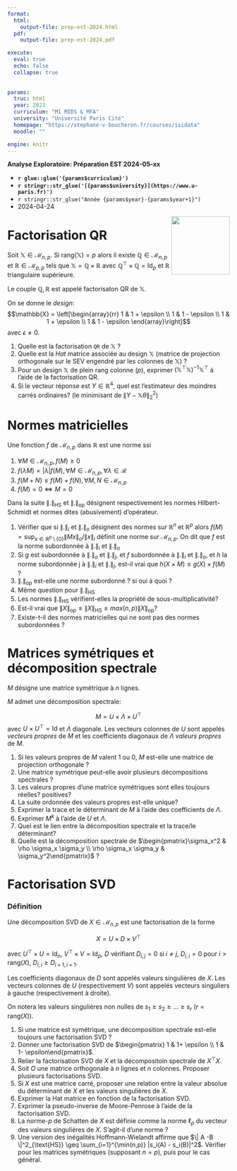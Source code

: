 ```yaml
---
format:
  html:
    output-file: prep-est-2024.html
  pdf:
    output-file: prep-est-2024.pdf

execute: 
  eval: true
  echo: false
  collapse: true
  
  
params:
  truc: html
  year: 2023 
  curriculum: "M1 MIDS & MFA"
  university: "Université Paris Cité"
  homepage: "https://stephane-v-boucheron.fr/courses/isidata"
  moodle: ""

engine: knitr
---
```



::: {layout="[80,20]"}

::: {#first-column}

**Analyse Exploratoire: Préparation EST 2024-05-xx**

- **`r glue::glue('{params$curriculum}')`** 
- **`r stringr::str_glue('[{params$university}](https://www.u-paris.fr)')`**
- `r stringr::str_glue("Année {params$year}-{params$year+1}")`
- 2024-04-24  

:::

::: {#second-column}


![](/images/UniversiteParis_monogramme_couleur_RVB.png){style="float:right; size: 50px;"
width="132"}


:::

:::

# Factorisation QR

::: {.callout-note}

Soit $\mathbb{X} \in \mathcal{M}_{n,p}$. Si $\text{rang}(\mathbb{X}) =p$ alors il existe $\mathbb{Q} \in \mathcal{M}_{n,p}$ et $\mathbb{R} \in \mathcal{M}_{p,p}$ tels que $\mathbb{X} = \mathbb{Q} \times \mathbb{R}$ avec 
$\mathbb{Q}^\top \times \mathbb{Q}= \text{Id}_p$ et $\mathbb{R}$ triangulaire supérieure. 

Le couple $\mathbb{Q}, \mathbb{R}$ est appelé factorisaton QR de $\mathbb{X}$. 

:::


On se donne le _design_:
$$\mathbb{X} = \left[\begin{array}{rr}
  1 & 1 + \epsilon \\
  1 & 1 - \epsilon \\
  1 & 1 + \epsilon \\
  1 & 1 - \epsilon
\end{array}\right]$$
avec $\epsilon \neq0$.

1. Quelle est la factorisation `QR`  de $\mathbb{X}$ ?
2. Quelle est la _Hat_ matrice associée au design $\mathbb{X}$ (matrice de projection orthogonale sur le SEV engendré par les colonnes de $\mathbb{X}$) ?
1. Pour un design $\mathbb{X}$ de plein rang colonne ($p$), exprimer $(\mathbb{X}^\top \mathbb{X})^{-1}\mathbb{X}^\top$ à l'aide de la factorisation QR. 
3. Si le vecteur réponse est $Y \in \mathbb{R}^4$, quel  est l'estimateur des moindres carrés ordinaires? (le minimisant de $\| Y - \mathbb{X}\theta\|_2^2$)



# Normes matricielles

::: {.callout-note}

Une fonction $f$ de $\mathcal{M}_{n,p}$ dans $\mathbb{R}$ est une norme ssi 

1. $\forall M \in \mathcal{M}_{n,p}, f(M) \geq 0$
2. $f(\lambda M) = |\lambda|f(M), \forall M \in \mathcal{M}_{n,p}, \forall \lambda \in \mathcal{R}$ 
3. $f(M + N) \leq f(M) + f(N), \forall M,N  \in \mathcal{M}_{n,p}$
4. $f(M) = 0 \Leftrightarrow M =0$ 

Dans la suite $\|.\|_{\text{HS}}$  et $\|.\|_{\text{op}}$ désignent respectivement les normes Hilbert-Schmidt et normes dites (abusivement) d'opérateur.
:::


1. Vérifier que si $\|.\|_i$ et $\|.\|_o$ désignent des normes sur $\mathbb{R}^n$ et $\mathbb{R}^p$ alors $f(M) = \sup_{x \in \mathbb{R}^p\setminus \{0\}} \|M x \|_o/\|x\|_i$ définit une norme sur $\mathcal{M}_{n,p}$. On dit que $f$ est la norme subordonnée à  $\|.\|_i$ et $\|.\|_o$
5. Si $g$ est subordonnée à $\|.\|_o$ et $\|.\|_j$,  et $f$ subordonnée à $\|.\|_i$ et $\|.\|_o$, et $h$ la norme subordonnée j à $\|.\|_i$ et $\|.\|_j$,  est-il vrai que $h(X \times M) \leq g(X) \times f(M)$ ?
2. $\|.\|_{\text{op}}$ est-elle une norme subordonné ? si oui à quoi ?
3. Même question pour $\|.\|_{\text{HS}}$
4. Les normes $\|.\|_{\text{HS}}$ vérifient-elles la propriété de sous-multiplicativité?
5. Est-il vrai que $\|X\|_{\text{op}} \leq \|X\|_{\text{HS}} \leq max(n,p) \|X\|_{\text{op}}$?
6. Existe-t-il des normes matricielles qui ne sont pas des normes subordonnées ?
  


::: {.content-visible when-profile='solution'} 
 
 
:::


# Matrices symétriques et décomposition spectrale

$M$ désigne une matrice symétrique à $n$ lignes. 

::: {.callout-note}

$M$ admet une décomposition spectrale: 

$$M = U \times \Lambda \times U^{\top}$$
avec $U \times U^\top = \text{Id}$ et $\Lambda$ diagonale. Les vecteurs colonnes de $U$ sont appelés *vecteurs propres* de $M$ et les coefficients diagonaux de $\Lambda$ *valeurs propres* de $M$.
 
:::

1. Si les valeurs propres de $M$ valent $1$ ou $0$, $M$ est-elle une matrice de projection orthogonale ?
2. Une matrice symétrique peut-elle avoir plusieurs décompositions spectrales ?
3. Les valeurs propres d'une matrice symétriques sont elles toujours réelles? positives?
4. La suite ordonnée des valeurs propres est-elle unique?
5. Exprimer la trace et le déterminant de $M$ à l'aide des coefficients de $\Lambda$.
6. Exprimer $M^k$ à l'aide de $U$ et $\Lambda$. 
7. Quel est le lien entre la décomposition spectrale et la trace/le déterminant?
8. Quelle est la décomposition spectrale de $\begin{pmatrix}\sigma_x^2 & \rho \sigma_x \sigma_y \\ \rho \sigma_x \sigma_y & \sigma_y^2\end{pmatrix}$ ?
  

  

::: {.content-visible when-profile='solution'} 
 
 
:::


# Factorisation SVD

::: {.callout-note}

### Définition

Une décomposition SVD de $X \in \mathcal{M}_{n,p}$ est une factorisation de la forme

$$X = U \times D \times V^\top$$

avec $U^\top \times U=\text{Id}_n$, $V^\top \times V=\text{Id}_p$, $D$ vérifiant
$D_{i,j}=0$ si $i\neq j$, $D_{i,i}=0$ pour $i > \text{rang}(X)$, $D_{i,i}\geq D_{i+1, i+1}$.

Les coefficients diagonaux de $D$ sont appelés valeurs singulières de $X$.
Les vecteurs colonnes de $U$ (respectivement $V$) sont appelés vecteurs singuliers à gauche (respectivement à droite).  

On notera les valeurs singulières non nulles de $s_1 \geq s_2 \geq \ldots \geq s_{r}$ ($r=\text{rang}(X)$).
:::

1. Si une matrice est symétrique, une décomposition spectrale est-elle toujours une factorisation SVD ?
2. Donner une factorisation SVD de $\begin{pmatrix} 1 & 1+ \epsilon \\ 1 & 1- \epsilon\end{pmatrix}$.
3. Relier la factorisation SVD de $X$ et la décompositoin spectrale de $X^\top X$. 
4. Soit $O$ une matrice orthogonale à $n$ lignes et $n$ colonnes. Proposer plusieurs factorisations SVD.
5. Si $X$ est une matrice carré, proposer une relation entre la valeur absolue du déterminant de $X$ et les valeurs singulières de $X$. 
6. Exprimer la Hat matrice en fonction de la factorisation SVD.
7. Exprimer la pseudo-inverse de Moore-Penrose à l'aide de la factorisation SVD. 
8. La norme-$p$ de Schatten de $X$ est définie comme la norme $\ell_p$ du vecteur des valeurs singulières de $X$. S'agit-il d'une norme ?
9. Une version des inégalités  Hoffmann-Wielandt  affirme que  $\| A -B \|^2_{\text{HS}} \geq \sum_{i=1}^{\min(n,p)} |s_i(A) - s_i(B)|^2$.  Vérifier pour les matrices symétriques (supposant $n=p$), puis pour le cas général.  



